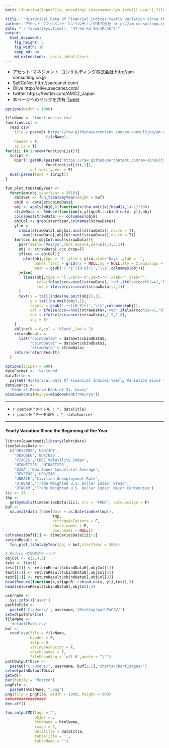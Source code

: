 ```yaml
---
knit: (function(inputFile, encoding) {username<-Sys.info()['user'];fileName<-'defaultPath.csv';pathToFile <-paste0('C:/Users/', username,'/Desktop/pathToCSV/');setwd(pathToFile);buf0<-read.csv(fileName,header = F,skip = 0,stringsAsFactor = F,check.names = F,fileEncoding = 'utf-8');timeStamp<-format(Sys.time(),'%Y%m%d%H%M%S');htmlName<-'IndexYearlyVariation';rmarkdown::render(inputFile, encoding = encoding, output_file = paste0('C:/Users/',username,buf0[2,1],'charts/','am-consulting.co.jp-',htmlName,'.html')) })

title : "Historical Data Of Financial Indices:Yearly Variation Since the Beginning of the Year"
author: "アセット･マネジメント･コンサルティング株式会社 http://am-consulting.co.jp"
date: "`r format(Sys.time(), '%Y-%m-%d %H:%M:%S')`"
output: 
  html_document:
    fig_height: 5
    fig_width: 10
    keep_md: no
    md_extensions: -ascii_identifiers 
---
```

<link href="http://knowledgevault.saecanet.com/components/rmarkdown-html.css" rel="stylesheet">
<style>.main-container {max-width : 1000px;}</style>
<script src="http://knowledgevault.saecanet.com/components/JavascriptCode.js"></script>

- アセット･マネジメント･コンサルティング株式会社 http://am-consulting.co.jp
- SaECaNet http://saecanet.com/
- Olive http://olive.saecanet.com/
- twitter https://twitter.com/AMC2_Japan
- 本ページへのリンクを共有:<a href="https://twitter.com/share" class="twitter-share-button" data-via="AMC2_Japan" data-size="large">Tweet</a> <script>!function(d,s,id){var js,fjs=d.getElementsByTagName(s)[0],p=/^http:/.test(d.location)?'http':'https';if(!d.getElementById(id)){js=d.createElement(s);js.id=id;js.src=p+'://platform.twitter.com/widgets.js';fjs.parentNode.insertBefore(js,fjs);}}(document, 'script', 'twitter-wjs');</script>

```r
options(width = 1000)
```

```r
fileName <- 'functionList.csv'
functionList <-
  read.csv(
    file = paste0('https://raw.githubusercontent.com/am-consulting/am-consulting.github.io/master/csv/',
                  fileName),
    header = F,
    as.is = T)
for(iii in 1:nrow(functionList)){
  script <- 
    RCurl::getURL(paste0("https://raw.githubusercontent.com/am-consulting/am-consulting.github.io/master/", 
                  functionList[iii,1]),
           ssl.verifypeer = F)
  eval(parse(text = script))
}
```

```r
fun_plot_tsDataByYear <- 
  function(obj,startYear = 2010){
    dataSet <- fun_tsDataByYear(objDF = buf)
    obj0 <- dataSet$cbindData1
    obj <- apply(obj0,2,function(x)(na.omit(x)/head(x,1)-1)*100)
    strawData <- Reduce(function(x,y){qpcR:::cbind.na(x, y)},obj)
    colnames(strawData) <- colnames(obj0)
    objCol <- grep(startYear,colnames(strawData))
    ylim <- 
      c(min(strawData[,objCol:ncol(strawData)],na.rm = T),
        max(strawData[,objCol:ncol(strawData)],na.rm = T))
    for(ccc in objCol:ncol(strawData)){
      par(family='Meiryo',font.main=1,mar=c(4,3,3,1))
      obj <- strawData[,ccc,drop=F]
      if(ccc == objCol){
        plot(obj,type = 'l',ylim = ylim,xlab='Days',ylab = '',
             panel.first = grid(nx = NULL,ny = NULL,lty = 2,equilogs = T),
             main = gsub('(.+):([0-9]+)','\\1',colnames(obj)))
      }else{
        lines(obj,type = 'l',xaxt='n',yaxt='n',xlab='',ylab='',
              col=ifelse(ccc==ncol(strawData),'red',ifelse(ccc%%2==1,'blue','black')),
              lwd = ifelse(ccc==ncol(strawData),2,1))
      }
      text(x = tail(index(na.omit(obj)),1),
           y = tail(na.omit(obj),1),
           labels = gsub('.+:([0-9]+)','\\1',colnames(obj)),
           col = ifelse(ccc==ncol(strawData),'red',ifelse(ccc%%2==1,'blue','black')),
           cex = ifelse(ccc==ncol(strawData),1.5,1.0),
           adj = 0)
    }
    abline(h = 0,col = 'black',lwd = 2)
    returnResult <-
      list("cbindData0" = dataSet$cbindData0, 
           "cbindData1" = dataSet$cbindData1,
           'strawData' = strawData)
    return(returnResult)
  }
```

```r
options(scipen = 999)
dateFormat <- '%Y-%m-%d'
dataTitle <- 
  paste0('Historical Data Of Financial Indices:Yearly Variation Since the Beginning of the Year')
dataSource <- 
  'Federal Reserve Bank of St. Louis'
windowsFonts(Meiryo=windowsFont("Meiryo"))
```

***

- `r paste0("タイトル : ", dataTitle)`
- `r paste0("データ出所 : ", dataSource)`

***

#### Yearly Variation Since the Beginning of the Year

```r
library(quantmod);library(lubridate)
timeSeriesData <- 
  c('DEXJPUS','USD/JPY',
    'DEXUSEU','EUR/USD',
    'VIXCLS','CBOE Volatility Index',
    'NIKKEI225','NIKKEI225',
    'DJIA','Dow Jones Industrial Average',
    'DEXSFUS','USD/ZAR',
    'UNRATE','Civilian Unemployment Rate',
    'DTWEXB','Trade Weighted U.S. Dollar Index: Broad',
    'DTWEXM','Trade Weighted U.S. Dollar Index: Major Currencies')
iii <- 17
tmp <- 
  getSymbols(timeSeriesData[iii], src = 'FRED', auto.assign = F)
buf <-
  na.omit(data.frame(Date = as.Date(index(tmp)),
                     tmp,
                     stringsAsFactors = F,
                     check.names = F,
                     row.names = NULL))
colnames(buf)[2] <- timeSeriesData[iii+1]
returnResult <- 
  fun_plot_tsDataByYear(obj = buf,startYear = 2005)
```

```r
# Reduce 挙動確認チャンク
objCol <- c(2,4,6)
test <- list()
test[[3]] <- returnResult$cbindData0[,objCol[1]]
test[[1]] <- returnResult$cbindData0[,objCol[2]]
test[[2]] <- returnResult$cbindData0[,objCol[3]]
head(Reduce(function(x,y){qpcR:::cbind.na(x, y)},test),3)
head(returnResult$cbindData0[,objCol],3)
```

```r
username <-
  Sys.info()['user']
pathToFile <-
  paste0('C:/Users/', username,'/Desktop/pathToCSV/')
setwd(pathToFile)
fileName <-
  'defaultPath.csv'
buf <-
  read.csv(file = fileName,
           header = F,
           skip = 0,
           stringsAsFactor = F,
           check.names = F,
           fileEncoding = 'utf-8',quote = "\"")
pathOutputTOcsv <-
  paste0("C:/Users/", username, buf[2,1],'charts/chartImages/')
setwd(pathOutputTOcsv)
getwd()
par(family = 'Meiryo')
pngFile <-
  paste0(htmlName, ".png")
png(file = pngFile, width = 1000, height = 600)
##################
dev.off()
```

```r
fun_outputMD(tags = '',
             objDF = ,
             htmlName = htmlName,
             image = 1,
             dataTitle = dataTitle,
             tableTitle = '',
             tableName = '')
```

<script>MakeNegative()</script>
<script>
  (function(i,s,o,g,r,a,m){i['GoogleAnalyticsObject']=r;i[r]=i[r]||function(){
  (i[r].q=i[r].q||[]).push(arguments)},i[r].l=1*new Date();a=s.createElement(o),
  m=s.getElementsByTagName(o)[0];a.async=1;a.src=g;m.parentNode.insertBefore(a,m)
  })(window,document,'script','https://www.google-analytics.com/analytics.js','ga');

  ga('create', 'UA-3077339-5', 'auto');
  ga('send', 'pageview');

</script>
